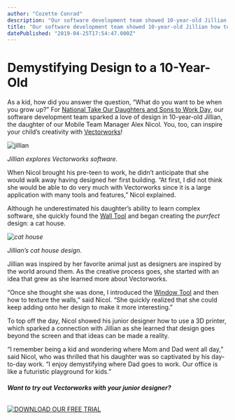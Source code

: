 ```yaml
---
author: "Cozette Conrad"
description: "Our software development team showed 10-year-old Jillian how to make her own designs using Vectorworks. Her creation was purrfect!"
title: "Our software development team showed 10-year-old Jillian how to make her own designs using Vectorworks. Her creation was purrfect!" 
datePublished: "2019-04-25T17:54:47.000Z"
---
```

# Demystifying Design to a 10-Year-Old

As a kid, how did you answer the question, “What do you want to be when you grow up?” For [National Take Our Daughters and Sons to Work Day](https://daughtersandsonstowork.org/), our software development team sparked a love of design in 10-year-old Jillian, the daughter of our Mobile Team Manager Alex Nicol. You, too, can inspire your child’s creativity with [Vectorworks](https://www.vectorworks.net/en?utm%5Fcampaign=blog&utm%5Fmedium=planetvectorworks&utm%5Fsource=intext&utm%5Fcontent=cathouse042519)!

  
![jillian](https://blog.vectorworks.net/hs-fs/hubfs/190425_Take%20Your%20Child%20to%20Work%20Day/jillian.jpg?width=4656&name=jillian.jpg)

_Jillian explores Vectorworks software._

When Nicol brought his pre-teen to work, he didn’t anticipate that she would walk away having designed her first building. “At first, I did not think she would be able to do very much with Vectorworks since it is a large application with many tools and features,” Nicol explained.

Although he underestimated his daughter’s ability to learn complex software, she quickly found the [Wall Tool](https://www.vectorworks.net/training/2019/getting-started-guides/bim-architectural/creating-walls?utm%5Fcampaign=blog&utm%5Fmedium=planetvectorworks&utm%5Fsource=intext&utm%5Fcontent=cathouse042519) and began creating the _purrfect_ design: a cat house.

_![cat house](https://blog.vectorworks.net/hs-fs/hubfs/190425Take%20Your%20Child%20to%20Work%20Day/cat%20house.jpg?width=1440&name=cat%20house.jpg)_

_Jillian’s cat house design._

Jillian was inspired by her favorite animal just as designers are inspired by the world around them. As the creative process goes, she started with an idea that grew as she learned more about Vectorworks.

“Once she thought she was done, I introduced the [Window Tool](https://www.vectorworks.net/training/2019/getting-started-guides/bim-architectural/door-and-window-insertion?utm%5Fcampaign=blog&utm%5Fmedium=planetvectorworks&utm%5Fsource=intext&utm%5Fcontent=cathouse042519) and then how to texture the walls,” said Nicol. “She quickly realized that she could keep adding onto her design to make it more interesting.”

To top off the day, Nicol showed his junior designer how to use a 3D printer, which sparked a connection with Jillian as she learned that design goes beyond the screen and that ideas can be made a reality.

“I remember being a kid and wondering where Mom and Dad went all day,” said Nicol, who was thrilled that his daughter was so captivated by his day-to-day work. “I enjoy demystifying where Dad goes to work. Our office is like a futuristic playground for kids.”

###### **Want to try out Vectorworks with your junior designer?**

[![DOWNLOAD OUR FREE TRIAL](https://no-cache.hubspot.com/cta/default/3018241/390a27f0-579c-46cd-b561-f1be2603b72c.png)](https://cta-redirect.hubspot.com/cta/redirect/3018241/390a27f0-579c-46cd-b561-f1be2603b72c) 

 